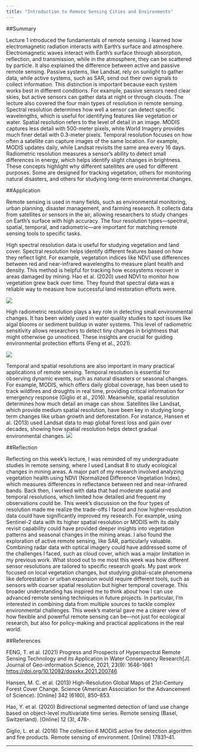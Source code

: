 ```yaml
---
title: "Introduction to Remote Sensing Cities and Environments"
---
```


##Summary

Lecture 1 introduced the fundamentals of remote sensing. I learned how electromagnetic radiation interacts with Earth’s surface and atmosphere. Electromagnetic waves interact with Earth's surface through absorption, reflection, and transmission, while in the atmosphere, they can be scattered by particle. It also explained the difference between active and passive remote sensing. Passive systems, like Landsat, rely on sunlight to gather data, while active systems, such as SAR, send out their own signals to collect information. This distinction is important because each system works best in different conditions. For example, passive sensors need clear skies, but active sensors can gather data at night or through clouds. The lecture also covered the four main types of resolution in remote sensing. Spectral resolution determines how well a sensor can detect specific wavelengths, which is useful for identifying features like vegetation or water. Spatial resolution refers to the level of detail in an image. MODIS captures less detail with 500-meter pixels, while World Imagery provides much finer detail with 0.3-meter pixels. Temporal resolution focuses on how often a satellite can capture images of the same location. For example, MODIS updates daily, while Landsat revisits the same area every 16 days. Radiometric resolution measures a sensor’s ability to detect small differences in energy, which helps identify slight changes in brightness. These concepts highlight why different satellites are used for different purposes. Some are designed for tracking vegetation, others for monitoring natural disasters, and others for studying long-term environmental changes.

##Application

Remote sensing is used in many fields, such as environmental monitoring, urban planning, disaster management, and farming research. It collects data from satellites or sensors in the air, allowing researchers to study changes on Earth’s surface with high accuracy. The four resolution types—spectral, spatial, temporal, and radiometric—are important for matching remote sensing tools to specific tasks.

High spectral resolution data is useful for studying vegetation and land cover. Spectral resolution helps identify different features based on how they reflect light. For example, vegetation indices like NDVI use differences between red and near-infrared wavelengths to measure plant health and density. This method is helpful for tracking how ecosystems recover in areas damaged by mining. Hao et al. (2020) used NDVI to monitor how vegetation grew back over time. They found that spectral data was a reliable way to measure how successful land restoration efforts were.

![](qimages/图片1.png)

High radiometric resolution plays a key role in detecting small environmental changes. It has been widely used in water quality studies to spot issues like algal blooms or sediment buildup in water systems. This level of radiometric sensitivity allows researchers to detect tiny changes in brightness that might otherwise go unnoticed. These insights are crucial for guiding environmental protection efforts (Feng et al., 2021).

![](qimages/图片2.png)

Temporal and spatial resolutions are also important in many practical applications of remote sensing. Temporal resolution is essential for observing dynamic events, such as natural disasters or seasonal changes. For example, MODIS, which offers daily global coverage, has been used to track wildfires and droughts in real time, providing critical information for emergency response (Giglio et al., 2016). Meanwhile, spatial resolution determines how much detail an image can show. Satellites like Landsat, which provide medium spatial resolution, have been key in studying long-term changes like urban growth and deforestation. For instance, Hansen et al. (2013) used Landsat data to map global forest loss and gain over decades, showing how spatial resolution helps detect gradual environmental changes. ![](qimages/图片3.png)\

##Reflection

Reflecting on this week’s lecture, I was reminded of my undergraduate studies in remote sensing, where I used Landsat 8 to study ecological changes in mining areas. A major part of my research involved analyzing vegetation health using NDVI (Normalized Difference Vegetation Index), which measures differences in reflectance between red and near-infrared bands. Back then, I worked with data that had moderate spatial and temporal resolutions, which limited how detailed and frequent my observations could be. This week’s discussion on the four types of resolution made me realize the trade-offs I faced and how higher-resolution data could have significantly improved my research. For example, using Sentinel-2 data with its higher spatial resolution or MODIS with its daily revisit capability could have provided deeper insights into vegetation patterns and seasonal changes in the mining areas. I also found the exploration of active remote sensing, like SAR, particularly valuable. Combining radar data with optical imagery could have addressed some of the challenges I faced, such as cloud cover, which was a major limitation in my previous work. What stood out to me most this week was how different sensor resolutions are tailored to specific research goals. My past work focused on local vegetation changes, but studying global-scale phenomena like deforestation or urban expansion would require different tools, such as sensors with coarser spatial resolution but higher temporal coverage. This broader understanding has inspired me to think about how I can use advanced remote sensing techniques in future projects. In particular, I’m interested in combining data from multiple sources to tackle complex environmental challenges. This week’s material gave me a clearer view of how flexible and powerful remote sensing can be—not just for ecological research, but also for policy-making and practical applications in the real world.

##References

FENG, T. et al. (2021) Progress and Prospects of Hyperspectral Remote Sensing Technology and its Application in Water Conservancy Research\[J\]. Journal of Geo-information Science, 2021, 23(9): 1646-1661 <https://doi.org/10.12082/dqxxkx.2021.200746>

Hansen, M. C. et al. (2013) High-Resolution Global Maps of 21st-Century Forest Cover Change. Science (American Association for the Advancement of Science). \[Online\] 342 (6160), 850–853.

Hao, Y. et al. (2020) Bidirectional segmented detection of land use change based on object-level multivariate time series. Remote sensing (Basel, Switzerland). \[Online\] 12 (3), 478-.

Giglio, L. et al. (2016) The collection 6 MODIS active fire detection algorithm and fire products. Remote sensing of environment. \[Online\] 17831–41.

------------------------------------------------------------------------
